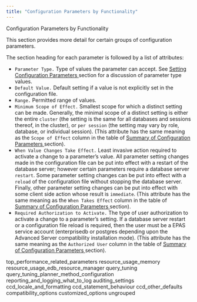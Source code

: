 ```yaml
---
title: "Configuration Parameters by Functionality"
---
```


<div id="configuration_parameters_by_functionality" class="registered_link"></div>


<div class="index">

Configuration Parameters by Functionality

</div>

This section provides more detail for certain groups of configuration parameters.

The section heading for each parameter is followed by a list of attributes:

  - `Parameter Type.` Type of values the parameter can accept. See [Setting Configuration Parameters ](../03_configuration_parameters/01_setting_new_parameters#setting_configuration_parameters) section for a discussion of parameter type values.
  - `Default Value.` Default setting if a value is not explicitly set in the configuration file.
  - `Range.` Permitted range of values.
  - `Minimum Scope of Effect.` Smallest scope for which a distinct setting can be made. Generally, the minimal scope of a distinct setting is either the entire `cluster` (the setting is the same for all databases and sessions thereof, in the cluster), or `per session` (the setting may vary by role, database, or individual session). (This attribute has the same meaning as the `Scope of Effect` column in the table of [Summary of Configuration Parameters ](#summary_of_configuration_parameters) section).
  - `When Value Changes Take Effect.` Least invasive action required to activate a change to a parameter’s value. All parameter setting changes made in the configuration file can be put into effect with a restart of the database server; however certain parameters require a database server `restart`. Some parameter setting changes can be put into effect with a `reload` of the configuration file without stopping the database server. Finally, other parameter setting changes can be put into effect with some client side action whose result is `immediate`. (This attribute has the same meaning as the `When Takes Effect` column in the table of [Summary of Configuration Parameters ](#summary_of_configuration_parameters) section).
  - `Required Authorization to Activate.` The type of user authorization to activate a change to a parameter’s setting. If a database server restart or a configuration file reload is required, then the user must be a EPAS service account (enterprisedb or postgres depending upon the Advanced Server compatibility installation mode). (This attribute has the same meaning as the `Authorized User` column in the table of [Summary of Configuration Parameters ](#summary_of_configuration_parameters) section).

<div class="toctree" data-maxdepth="3">

top_performance_related_parameters resource_usage_memory resource_usage_edb_resource_manager query_tuning query_tuning_planner_method_configuration reporting_and_logging_what_to_log auditing_settings ccd_locale_and_formatting ccd_statement_behaviour ccd_other_defaults compatibility_options customized_options ungrouped

</div>

